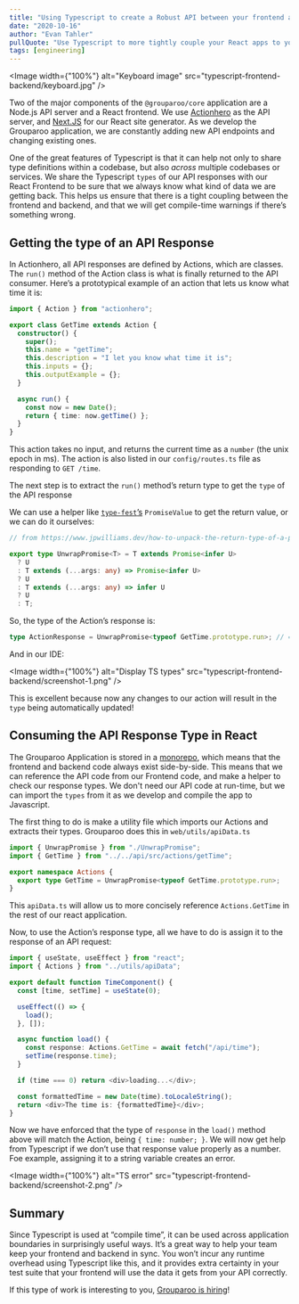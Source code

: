 ```yaml
---
title: "Using Typescript to create a Robust API between your frontend and backend"
date: "2020-10-16"
author: "Evan Tahler"
pullQuote: "Use Typescript to more tightly couple your React apps to your API"
tags: [engineering]
---
```


<Image
  width={"100%"}
  alt="Keyboard image"
  src="typescript-frontend-backend/keyboard.jpg"
/>

Two of the major components of the `@grouparoo/core` application are a Node.js API server and a React frontend. We use [Actionhero](https://www.actionherojs.com) as the API server, and [Next.JS](https://nextjs.org/) for our React site generator. As we develop the Grouparoo application, we are constantly adding new API endpoints and changing existing ones.

One of the great features of Typescript is that it can help not only to share type definitions within a codebase, but also _across_ multiple codebases or services. We share the Typescript `types` of our API responses with our React Frontend to be sure that we always know what kind of data we are getting back. This helps us ensure that there is a tight coupling between the frontend and backend, and that we will get compile-time warnings if there’s something wrong.

## Getting the type of an API Response

In Actionhero, all API responses are defined by Actions, which are classes. The `run()` method of the Action class is what is finally returned to the API consumer. Here’s a prototypical example of an action that lets us know what time it is:

```ts
import { Action } from "actionhero";

export class GetTime extends Action {
  constructor() {
    super();
    this.name = "getTime";
    this.description = "I let you know what time it is";
    this.inputs = {};
    this.outputExample = {};
  }

  async run() {
    const now = new Date();
    return { time: now.getTime() };
  }
}
```

This action takes no input, and returns the current time as a `number` (the unix epoch in ms). The action is also listed in our `config/routes.ts` file as responding to `GET /time`.

The next step is to extract the `run()` method’s return type to get the `type` of the API response

We can use a helper like [`type-fest`’s](https://www.npmjs.com/package/type-fest) `PromiseValue` to get the return value, or we can do it ourselves:

```ts
// from https://www.jpwilliams.dev/how-to-unpack-the-return-type-of-a-promise-in-typescript

export type UnwrapPromise<T> = T extends Promise<infer U>
  ? U
  : T extends (...args: any) => Promise<infer U>
  ? U
  : T extends (...args: any) => infer U
  ? U
  : T;
```

So, the type of the Action’s response is:

```ts
type ActionResponse = UnwrapPromise<typeof GetTime.prototype.run>; // = { time: number; }
```

And in our IDE:

<Image
  width={"100%"}
  alt="Display TS types"
  src="typescript-frontend-backend/screenshot-1.png"
/>

This is excellent because now any changes to our action will result in the `type` being automatically updated!

## Consuming the API Response Type in React

The Grouparoo Application is stored in a [monorepo](https://github.com/grouparoo/grouparoo), which means that the frontend and backend code always exist side-by-side. This means that we can reference the API code from our Frontend code, and make a helper to check our response types. We don't need our API code at run-time, but we can import the `types` from it as we develop and compile the app to Javascript.

The first thing to do is make a utility file which imports our Actions and extracts their types. Grouparoo does this in `web/utils/apiData.ts`

```ts
import { UnwrapPromise } from "./UnwrapPromise";
import { GetTime } from "../../api/src/actions/getTime";

export namespace Actions {
  export type GetTime = UnwrapPromise<typeof GetTime.prototype.run>;
}
```

This `apiData.ts` will allow us to more concisely reference `Actions.GetTime` in the rest of our react application.

Now, to use the Action’s response type, all we have to do is assign it to the response of an API request:

```ts
import { useState, useEffect } from "react";
import { Actions } from "../utils/apiData";

export default function TimeComponent() {
  const [time, setTime] = useState(0);

  useEffect(() => {
    load();
  }, []);

  async function load() {
    const response: Actions.GetTime = await fetch("/api/time");
    setTime(response.time);
  }

  if (time === 0) return <div>loading...</div>;

  const formattedTime = new Date(time).toLocaleString();
  return <div>The time is: {formattedTime}</div>;
}
```

Now we have enforced that the type of `response` in the `load()` method above will match the Action, being `{ time: number; }`. We will now get help from Typescript if we don’t use that response value properly as a number. Foe example, assigning it to a string variable creates an error.

<Image
  width={"100%"}
  alt="TS error"
  src="typescript-frontend-backend/screenshot-2.png"
/>

## Summary

Since Typescript is used at “compile time”, it can be used across application boundaries in surprisingly useful ways. It’s a great way to help your team keep your frontend and backend in sync. You won’t incur any runtime overhead using Typescript like this, and it provides extra certainty in your test suite that your frontend will use the data it gets from your API correctly.

If this type of work is interesting to you, [Grouparoo is hiring](www.grouparoo.com/jobs)!
